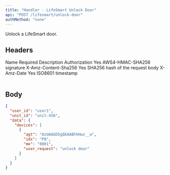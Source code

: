 ```yaml
---
title: "Handler - LifeSmart Unlock Door"
api: "POST /lifesmart/unlock-door"
authMethod: "none"
---
```


Unlock a LifeSmart door.

## Headers

<Table>
  <Table.Head>
    <Table.Row>
      <Table.Header>Name</Table.Header>
      <Table.Header>Required</Table.Header>
      <Table.Header>Description</Table.Header>
    </Table.Row>
  </Table.Head>
  <Table.Body>
    <Table.Row>
      <Table.Cell>Authorization</TableCell>
      <Table.Cell>Yes</TableCell>
      <Table.Cell>AWS4-HMAC-SHA256 signature</TableCell>
    </Table.Row>
    <Table.Row>
      <Table.Cell>X-Amz-Content-Sha256</TableCell>
      <Table.Cell>Yes</TableCell>
      <Table.Cell>SHA256 hash of the request body</TableCell>
    </Table.Row>
    <Table.Row>
      <Table.Cell>X-Amz-Date</TableCell>
      <Table.Cell>Yes</TableCell>
      <Table.Cell>ISO8601 timestamp</TableCell>
    </Table.Row>
  </Table.Body>
</Table>

## Body

```json
{
  "user_id": "user1",
  "unit_id": "unit-456",
  "data": {
    "devices": [
      {
        "agt": "AzUAAGD5gQEAABhhHwz__w",
        "idx": "P8",
        "me": "0001",
        "user_request": "unlock door"
      }
    ]
  }
}
```
